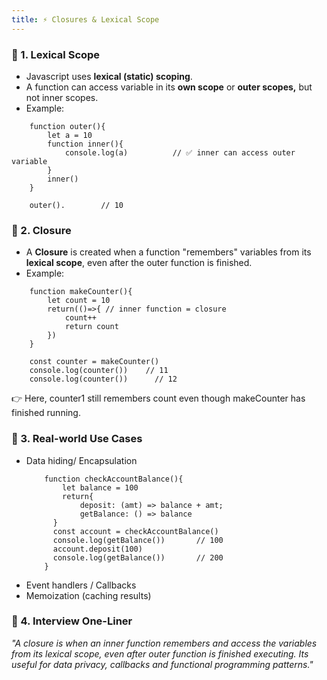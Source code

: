 ```yaml
---
title: ⚡ Closures & Lexical Scope
---
```


### 🔹 1. Lexical Scope

- Javascript uses **lexical (static) scoping**.
- A function can access variable in its **own scope** or **outer scopes,** but not inner scopes.
- Example:

```
    function outer(){
        let a = 10
        function inner(){
            console.log(a)          // ✅ inner can access outer variable
        }
        inner()
    }

    outer().        // 10
```

### 🔹 2. Closure

- A **Closure** is created when a function "remembers" variables from its **lexical scope**, even after the outer
  function is finished.
- Example:

```
    function makeCounter(){
        let count = 10
        return(()=>{ // inner function = closure
            count++
            return count
        })
    }

    const counter = makeCounter()
    console.log(counter())    // 11
    console.log(counter())      // 12
```

👉 Here, counter1 still remembers count even though makeCounter has finished running.

### 🔹 3. Real-world Use Cases

- Data hiding/ Encapsulation
  ```
      function checkAccountBalance(){
          let balance = 100
          return{
              deposit: (amt) => balance + amt;
              getBalance: () => balance
        }
        const account = checkAccountBalance()
        console.log(getBalance())       // 100
        account.deposit(100)
        console.log(getBalance())       // 200
      }
  ```
- Event handlers / Callbacks
- Memoization (caching results)

### 🔹 4. Interview One-Liner

_"A closure is when an inner function remembers and access the variables from its lexical scope, even after outer
function is finished executing. Its useful for data privacy, callbacks and functional programming patterns."_
